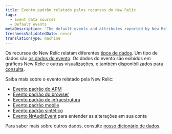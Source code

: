```yaml
---
title: Evento padrão relatado pelos recursos do New Relic
tags:
  - Event data sources
  - Default events
metaDescription: 'The default events and attributes reported by New Relic capabilities (APM, browser, mobile, and more).'
freshnessValidatedDate: never
translationType: machine
---
```


Os recursos do New Relic relatam diferentes [tipos de dados](/docs/using-new-relic/data/understand-data/new-relic-data-types). Um tipo de dados são [os dados do evento](/docs/using-new-relic/data/understand-data/new-relic-data-types#event-data). Os dados do evento são exibidos em gráficos New Relic e outras visualizações, e também disponibilizados para [consulta](/docs/using-new-relic/data/understand-data/query-new-relic-data).

Saiba mais sobre o evento relatado pela New Relic:

* [Evento padrão do APM](/docs/insights/insights-data-sources/default-data/apm-default-events-insights)
* [Evento padrão do browser](/docs/insights/insights-data-sources/default-data/browser-default-events-insights)
* [Evento padrão de infraestrutura](/docs/infrastructure/manage-your-data/data-instrumentation/default-infrastructure-events)
* [Evento padrão mobile](/docs/insights/insights-data-sources/default-data/mobile-default-events-insights)
* [Evento padrão sintético](/docs/insights/insights-data-sources/default-data/synthetics-default-events-insights)
* [Evento NrAuditEvent](/docs/insights/event-data-sources/default-events/query-account-audit-logs-nrauditevent/) para entender as alterações em sua conta

Para saber mais sobre outros dados, consulte [nosso dicionário de dados](/attribute-dictionary).
